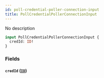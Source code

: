 ```yaml
---
id: poll-credential-poller-connection-input
title: PollCredentialPollerConnectionInput
---
```



No description

```graphql
input PollCredentialPollerConnectionInput {
  credId: ID!
}
```


### Fields

#### `credId` ([`ID`](../../references/scalars/id))






